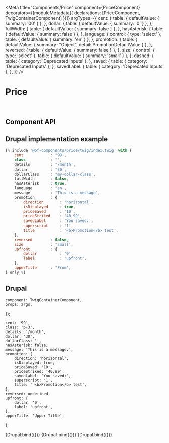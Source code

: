 
<Meta
    title="Components/Price"
    component={PriceComponent}
    decorators={[moduleMetadata({ declarations: [PriceComponent, TwigContainerComponent] })]}
    argTypes={{
        cent: {
            table: { defaultValue: { summary: '00' } },
        },
        dollar: {
            table: { defaultValue: { summary: '0' } },
        },
        fullWidth: {
            table: { defaultValue: { summary: false } },
        },
        hasAsterisk: {
            table: { defaultValue: { summary: false } },
        },
        language: {
            control: { type: 'select' },
            table: { defaultValue: { summary: 'en' } },
        },
        promotion: {
            table: {
                defaultValue: {
                    summary: "Object",
                    detail: PromotionDefaultValue
                }
            },
        },
        reversed: {
            table: { defaultValue: { summary: false } },
        },
        size: {
            control: { type: 'select' },
            table: { defaultValue: { summary: 'small' } },
        },
        dashed: {
            table: { category: 'Deprecated Inputs' },
        },
        saved: {
            table: { category: 'Deprecated Inputs' },
        },
        savedLabel: {
            table: { category: 'Deprecated Inputs' },
        },
    }}
/>

# Price

<br />

## Component API

<ArgsTable of={PriceComponent} />

## Drupal implementation example

```jsx
{% include '@bf-components/price/twig/index.twig' with {
    cent            : '99',
    class           : '',
    details         : '/month',
    dollar          : '30',
    dollarClass     : 'my-dollar-class',
    fullWidth       : false,
    hasAsterisk     : true,
    language        : 'en',
    message         : 'This is a message',
    promotion       : {
        direction       : 'horizontal',
        isDisplayed     : true,
        priceSaved      : '10',
        priceStriked    : '40,99',
        savedLabel      : 'You saved:',
        superscript     : '1',
        title           : '<b>Promotion</b> test',
    },
    reversed        : false,
    size            : 'small',
    upfront         : {
        dollar          : '0',
        label           : 'upfront',
    },
    upperTitle      : 'From',
} only %}
```

## Drupal

    component: TwigContainerComponent,
    props: args,
});

    cent: '99',
    class: 'p-3',
    details: '/month',
    dollar: '30',
    dollarClass: '',
    hasAsterisk: false,
    message: 'This is a message.',
    promotion: {
        direction: 'horizontal',
        isDisplayed: true,
        priceSaved: '10',
        priceStriked: '40,99',
        savedLabel: 'You saved:',
        superscript: '1',
        title: ' <b>Promotion</b> test',
    },
    reversed: undefined,
    upfront: {
        dollar: '0',
        label: 'upfront',
    },
    upperTitle: 'Upper Title',
};

<Canvas withSource="none">
    <Story
        name="Drupal"
        height="200px"
        args={{
            elementPath: 'components/price/_doc/template.drupal',
            ...commonProps,
        }}
    >
        {Drupal.bind({})}
    </Story>
</Canvas>

<Canvas withSource="none">
    <Story
        name="Drupal - All Prices"
        height="800px"
        args={{
            elementPath: 'components/price/_doc/template-all.drupal',
            ...commonProps,
        }}
    >
        {Drupal.bind({})}
    </Story>
</Canvas>

<Canvas withSource="none">
    <Story
        name="Drupal - Null validator"
        height="800px"
        args={{
            elementPath: 'components/price/_doc/template-null.drupal',
            reversed: undefined,
        }}
    >
        {Drupal.bind({})}
    </Story>
</Canvas>
